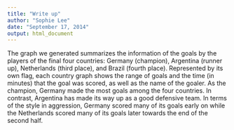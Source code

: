 ```yaml
---
title: "Write up"
author: "Sophie Lee"
date: "September 17, 2014"
output: html_document
---
```


The graph we generated summarizes the information of the goals by the players of the final four countries: Germany (champion), Argentina (runner up), Netherlands (third place), and Brazil (fourth place). Represented by its own flag, each country graph shows the range of goals and the time (in minutes) that the goal was scored, as well as the name of the goaler. As the champion, Germany made the most goals among the four countries. In contrast, Argentina has made its way up as a good defensive team. In terms of the style in aggression, Germany scored many of its goals early on while the Netherlands scored many of its goals later towards the end of the second half.    



```r

```

